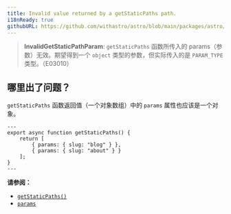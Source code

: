 ```yaml
---
title: Invalid value returned by a getStaticPaths path.
i18nReady: true
githubURL: https://github.com/withastro/astro/blob/main/packages/astro/src/core/errors/errors-data.ts
---
```


<DontEditWarning />


> **InvalidGetStaticPathParam**: `getStaticPaths` 函数所传入的 params（参数）无效。期望得到一个 `object` 类型的参数，但实际传入的是 `PARAM_TYPE` 类型。（E03010）

## 哪里出了问题？
`getStaticPaths` 函数返回值（一个对象数组）中的 `params` 属性也应该是一个对象。

```astro title="pages/blog/[id].astro"
---
export async function getStaticPaths() {
	return [
		{ params: { slug: "blog" } },
		{ params: { slug: "about" } }
	];
}
---
```

**请参阅：**
-  [`getStaticPaths()`](/zh-cn/reference/api-reference/#getstaticpaths)
-  [`params`](/zh-cn/reference/api-reference/#params)